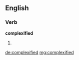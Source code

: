 ==English==

===Verb===
'''complexified'''

# {{past of|complexify}}

[[de:complexified]]
[[mg:complexified]]